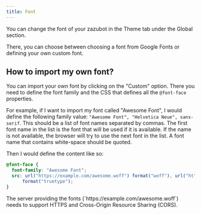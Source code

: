 ```yaml
---
title: Font
---
```


You can change the font of your zazubot in the Theme tab under the Global section.

There, you can choose between choosing a font from Google Fonts or defining your own custom font.

## How to import my own font?

You can import your own font by clicking on the "Custom" option. There you need to define the font family and the CSS that defines all the `@font-face` properties.

For example, if I want to import my font called "Awesome Font", I would define the following family value: `"Awesome Font", "Helvetica Neue", sans-serif`. This should be a list of font names separated by commas. The first font name in the list is the font that will be used if it is available. If the name is not available, the browser will try to use the next font in the list. A font name that contains white-space should be quoted.

Then I would define the content like so:

```css
@font-face {
  font-family: "Awesome Font";
  src: url("https://example.com/awesome.woff") format("woff"), url("https://example.com/awesome.ttf")
      format("truetype");
}
```

<Note>
  The server providing the fonts (`https://example.com/awesome.woff`) needs to
  support HTTPS and Cross-Origin Resource Sharing (CORS).
</Note>
